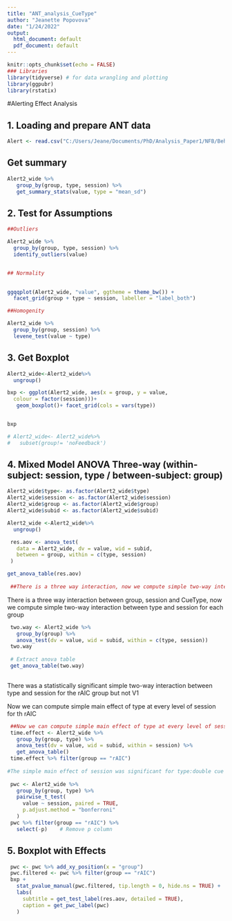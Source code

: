 ```yaml
---
title: "ANT_analysis_CueType"
author: "Jeanette Popovova"
date: "1/24/2022"
output:
  html_document: default
  pdf_document: default
---
```


```r
knitr::opts_chunk$set(echo = FALSE)
### Libraries
library(tidyverse) # for data wrangling and plotting
library(ggpubr)
library(rstatix)
```

#Alerting Effect Analysis


## 1. Loading and prepare ANT data


```r
Alert <- read.csv("C:/Users/Jeane/Documents/PhD/Analysis_Paper1/NFB/Beh/final_Values_used/Alert_long.csv")

```

## Get summary 



```r
Alert2_wide %>%
   group_by(group, type, session) %>%
   get_summary_stats(value, type = "mean_sd")
```

## 2. Test for Assumptions
```r
##Outliers

Alert2_wide %>%
  group_by(group, type, session) %>%
  identify_outliers(value)


## Normality

 
ggqqplot(Alert2_wide, "value", ggtheme = theme_bw()) +
  facet_grid(group + type ~ session, labeller = "label_both")

##Homogenity

Alert2_wide %>%
  group_by(group, session) %>%
  levene_test(value ~ type)

```


## 3. Get Boxplot

```r
Alert2_wide<-Alert2_wide%>%
  ungroup()

bxp <- ggplot(Alert2_wide, aes(x = group, y = value,
  colour = factor(session)))+
   geom_boxplot()+ facet_grid(cols = vars(type))


bxp

# Alert2_wide<- Alert2_wide%>%
#   subset(group!= 'noFeedback')
```


## 4. Mixed Model ANOVA Three-way (within-subject: session, type / between-subject: group)

```r
Alert2_wide$type<- as.factor(Alert2_wide$type)
Alert2_wide$session <- as.factor(Alert2_wide$session)
Alert2_wide$group <- as.factor(Alert2_wide$group)
Alert2_wide$subid <- as.factor(Alert2_wide$subid)

Alert2_wide <-Alert2_wide%>%
  ungroup()

 res.aov <- anova_test(
   data = Alert2_wide, dv = value, wid = subid,
   between = group, within = c(type, session)
 )

get_anova_table(res.aov)
 
 ##There is a three way interaction, now we compute simple two-way interaction between type and session for each group
```

There is a three way interaction between group, session and CueType, now we compute simple two-way interaction between type and session for each group



```r
 two.way <- Alert2_wide %>%
   group_by(group) %>%
   anova_test(dv = value, wid = subid, within = c(type, session))
 two.way
 
 # Extract anova table
 get_anova_table(two.way)
 
```
 
There was a statistically significant simple two-way interaction between type and session for the rAIC group but not V1

Now we can compute simple main effect of type at every level of session for th rAIC 
 
 
```r
 
 ##Now we can compute simple main effect of type at every level of session for th rAIC 
 time.effect <- Alert2_wide %>%
   group_by(group, type) %>%
   anova_test(dv = value, wid = subid, within = session) %>%
   get_anova_table()
 time.effect %>% filter(group == "rAIC")
 
#The simple main effect of session was significant for type:double cue
 
 pwc <- Alert2_wide %>%
   group_by(group, type) %>%
   pairwise_t_test(
     value ~ session, paired = TRUE, 
     p.adjust.method = "bonferroni"
   )
 pwc %>% filter(group == "rAIC") %>%
   select(-p)    # Remove p column
```


## 5. Boxplot with Effects

```r
 pwc <- pwc %>% add_xy_position(x = "group")
 pwc.filtered <- pwc %>% filter(group == "rAIC")
 bxp + 
   stat_pvalue_manual(pwc.filtered, tip.length = 0, hide.ns = TRUE) +
   labs(
     subtitle = get_test_label(res.aov, detailed = TRUE),
     caption = get_pwc_label(pwc)
   )
 
```

